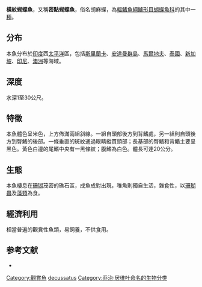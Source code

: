 {{Speciesbox
| name = 橫紋蝴蝶魚
| image = Bep chaetodon decussatus.jpg
| status = LC
| status_system = iucn3.1
| genus = Chaetodon
| species = decussatus
| authority = [[Cuvier|Cuvier]], 1829
| synonyms = *Chaetodon vagabundus jordani , Ahl, 1923 ''
}}
'''橫紋蝴蝶魚'''，又稱'''密點蝴蝶魚'''，俗名胡麻蝶，為[[輻鰭魚綱|輻鰭魚綱]][[鱸形目|鱸形目]][[蝴蝶魚科|蝴蝶魚科]]的其中一[[種|種]]。

==分布==
本魚分布於[[印度|印度]]西[[太平洋|太平洋]]區，包括[[斯里蘭卡|斯里蘭卡]]、[[安達曼群島|安達曼群島]]、[[馬爾地夫|馬爾地夫]]、[[泰國|泰國]]、[[新加坡|新加坡]]、[[印尼|印尼]]、[[澳洲|澳洲]]等海域。

==深度==
水深1至30公尺。

==特徵==
本魚體色呈米色，上方佈滿兩組斜線。一組自頭部後方到背鰭處，另一組則自頭後方到臀鰭的後部。一條垂直的斑紋通過眼睛縱貫頭部；長基部的臀鰭和背鰭主要呈黑色。黃色白邊的尾鰭中央有一黑條紋；腹鰭為白色。體長可達20公分。

==生態==
本魚棲息在[[珊瑚|珊瑚]]茂密的礁石區，成魚成對出現，稚魚則獨自生活，雜食性，以[[珊瑚蟲|珊瑚蟲]]及[[藻類|藻類]]為食。

==經濟利用==
相當普遍的觀賞性魚類，易飼養，不供食用。

==参考文献==
*{{FishBase_species|genus=Chaetodon|species=decussatus|year=2011|month=12}}
{{Taxonbar|from=Q2717397}}

[[Category:觀賞魚|Category:觀賞魚]]
[[Category:蝴蝶魚屬|decussatus]]
[[Category:乔治·居维叶命名的生物分类|Category:乔治·居维叶命名的生物分类]]